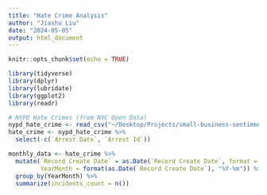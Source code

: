 ```yaml
---
title: "Hate Crime Analysis"
author: "Jiashu Liu"
date: "2024-05-05"
output: html_document
---
```


```r
knitr::opts_chunk$set(echo = TRUE)
```

```r
library(tidyverse)
library(dplyr)
library(lubridate)
library(ggplot2)
library(readr)
```
```r
# NYPD Hate Crimes (from NYC Open Data)
nypd_hate_crime <- read_csv("~/Desktop/Projects/small-business-sentiment-analysis/crime_data/NYPD_Hate_Crimes_20240505.csv")
hate_crime <- nypd_hate_crime %>% 
  select(-c(`Arrest Date`, `Arrest Id`))
```

```r
monthly_data <- hate_crime %>%
  mutate(`Record Create Date` = as.Date(`Record Create Date`, format = "%m/%d/%Y"),
         YearMonth = format(as.Date(`Record Create Date`), "%Y-%m")) %>% 
  group_by(YearMonth) %>%
  summarize(incidents_count = n())
```


